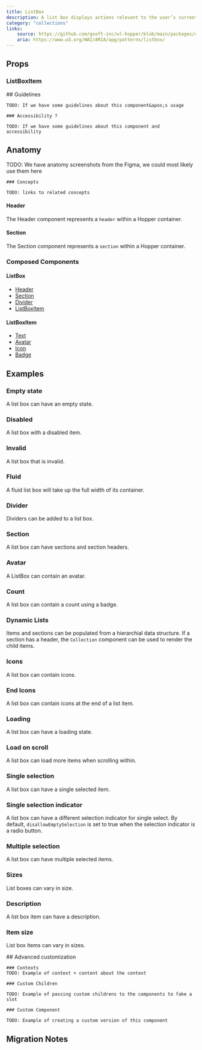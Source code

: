 ```yaml
---
title: ListBox
description: A list box displays actions relevant to the user’s current selection.
category: "collections"
links:
    source: https://github.com/gsoft-inc/wl-hopper/blob/main/packages/components/src/listbox/src/ListBox.tsx
    aria: https://www.w3.org/WAI/ARIA/apg/patterns/listbox/
---
```


<Example src="ListBox/docs/preview" isOpen />

## Props

<PropTable component="ListBox" />

### ListBoxItem

<PropTable component="ListBoxItem" />


<FeatureFlag flag="next">
    ## Guidelines

    TODO: If we have some guidelines about this component&apos;s usage

    ### Accessibility ?

    TODO: If we have some guidelines about this component and accessibility
</FeatureFlag>

## Anatomy

<FeatureFlag flag="rc">
    TODO: We have anatomy screenshots from the Figma, we could most likely use them here

    ### Concepts

    TODO: links to related concepts
</FeatureFlag>


#### Header

The Header component represents a `header` within a Hopper container.

#### Section

The Section component represents a `section` within a Hopper container.

### Composed Components

#### ListBox

- [Header](./Listbox#header)
- [Section](./Listbox#section)
- [Divider](./Divider)
- [ListBoxItem](./Listbox#listboxitem)


#### ListBoxItem

- [Text](./Text)
- [Avatar](Avatar)
- [Icon](./Icon)
- [Badge](./Badge)

## Examples

### Empty state

A list box can have an empty state.

<Example src="ListBox/docs/empty" />

### Disabled

A list box with a disabled item.

<Example src="ListBox/docs/disabled" />

### Invalid

A list box that is invalid.

<Example src="ListBox/docs/invalid" />

### Fluid

A fluid list box will take up the full width of its container.

<Example src="ListBox/docs/fluid" />

### Divider

Dividers can be added to a list box.

<Example src="ListBox/docs/divider" />

### Section

A list box can have sections and section headers.

<Example src="ListBox/docs/section" />

### Avatar

A ListBox can contain an avatar.

<Example src="ListBox/docs/avatar" />

### Count

A list box can contain a count using a badge.

<Example src="ListBox/docs/count" />

### Dynamic Lists

Items and sections can be populated from a hierarchial data structure.
If a section has a header, the `Collection` component can be used to render the child items.

<Example src="ListBox/docs/dynamicLists" />

### Icons

A list box can contain icons.

<Example src="ListBox/docs/icons" />

### End Icons

A list box can contain icons at the end of a list item.

<Example src="ListBox/docs/endIcons" />

### Loading

A list box can have a loading state.

<Example src="ListBox/docs/loading" />

### Load on scroll

A list box can load more items when scrolling within.

<Example src="ListBox/docs/loadOnScroll" />

### Single selection

A list box can have a single selected item.

<Example src="ListBox/docs/selection" />

### Single selection indicator

A list box can have a different selection indicator for single select.
By default, `disallowEmptySelection` is set to true when the selection indicator is a radio button.

<Example src="ListBox/docs/selectionIndicator" />

### Multiple selection

A list box can have multiple selected items.

<Example src="ListBox/docs/multipleSelected" />

### Sizes

List boxes can vary in size.

<Example src="ListBox/docs/size" />

### Description

A list box item can have a description.

<Example src="ListBox/docs/description" />

### Item size

List box items can vary in sizes.

<Example src="ListBox/docs/multipleSizes" />

<FeatureFlag flag="next">
    ## Advanced customization

    ### Contexts
    TODO: Example of context + content about the context

    ### Custom Children

    TODO: Example of passing custom childrens to the components to fake a slot

    ### Custom Component

    TODO: Example of creating a custom version of this component
</FeatureFlag>

## Migration Notes

<MigrateGuide src="ListBox/docs/migration-notes" />
